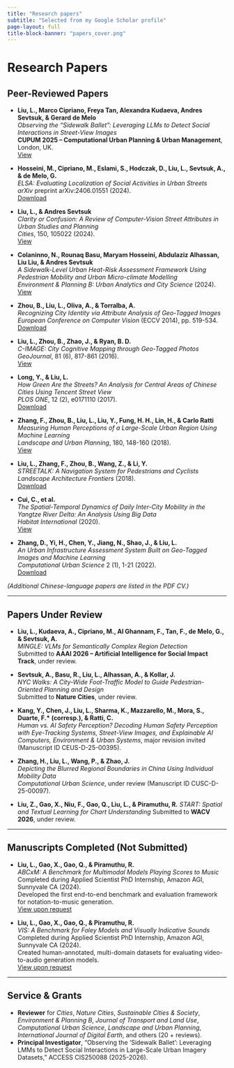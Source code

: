 ```yaml
---
title: "Research papers"
subtitle: "Selected from my Google Scholar profile"
page-layout: full
title-block-banner: "papers_cover.png"
---
```


```{=html}
<style>
.quarto-title-banner {
  background-position: 50% 55%;
  height: 200px;
}

#quarto-document-content {
  margin-top: 0;
  padding-top: 0;
}

#quarto-margin-sidebar {
  padding-top: 0;
}

</style>
```

Research Papers
==============

## Peer-Reviewed Papers

- **Liu, L., Marco Cipriano, Freya Tan, Alexandra Kudaeva, Andres Sevtsuk, & Gerard de Melo**  
  *Observing the “Sidewalk Ballet”: Leveraging LLMs to Detect Social Interactions in Street-View Images*  
  **CUPUM 2025 – Computational Urban Planning & Urban Management**, London, UK.  
  [View](#)  

- **Hosseini, M., Cipriano, M., Eslami, S., Hodczak, D., Liu, L., Sevtsuk, A., & de Melo, G.**  
  *ELSA: Evaluating Localization of Social Activities in Urban Streets*  
  *arXiv* preprint arXiv:2406.01551 (2024).  
  [Download](https://arxiv.org/abs/2406.01551)  

- **Liu, L., & Andres Sevtsuk**  
  *Clarity or Confusion: A Review of Computer-Vision Street Attributes in Urban Studies and Planning*  
  *Cities*, 150, 105022 (2024).  
  [View](https://doi.org/10.1016/j.cities.2024.105022)  

- **Colaninno, N., Rounaq Basu, Maryam Hosseini, Abdulaziz Alhassan, Liu Liu, & Andres Sevtsuk**  
  *A Sidewalk-Level Urban Heat-Risk Assessment Framework Using Pedestrian Mobility and Urban Micro-climate Modelling*  
  *Environment & Planning B: Urban Analytics and City Science* (2024).  
  [View](https://journals.sagepub.com/doi/full/10.1177/23998083241280746)  

- **Zhou, B., Liu, L., Oliva, A., & Torralba, A.**  
  *Recognizing City Identity via Attribute Analysis of Geo-Tagged Images*  
  *European Conference on Computer Vision* (ECCV 2014), pp. 519-534.  
  [Download](https://link.springer.com/content/pdf/10.1007/978-3-319-10578-9_34.pdf)  

- **Liu, L., Zhou, B., Zhao, J., & Ryan, B. D.**  
  *C-IMAGE: City Cognitive Mapping through Geo-Tagged Photos*  
  *GeoJournal*, 81 (6), 817-861 (2016).  
  [View](https://link.springer.com/article/10.1007/s10708-016-9739-6)  

- **Long, Y., & Liu, L.**  
  *How Green Are the Streets? An Analysis for Central Areas of Chinese Cities Using Tencent Street View*  
  *PLOS ONE*, 12 (2), e0171110 (2017).  
  [Download](https://journals.plos.org/plosone/article?id=10.1371/journal.pone.0171110)  

- **Zhang, F., Zhou, B., Liu, L., Liu, Y., Fung, H. H., Lin, H., & Carlo Ratti**  
  *Measuring Human Perceptions of a Large-Scale Urban Region Using Machine Learning*  
  *Landscape and Urban Planning*, 180, 148-160 (2018).  
  [View](https://www.sciencedirect.com/science/article/pii/S0169204618308545)  

- **Liu, L., Zhang, F., Zhou, B., Wang, Z., & Li, Y.**  
  *STREETALK: A Navigation System for Pedestrians and Cyclists*  
  *Landscape Architecture Frontiers* (2018).  
  [Download](https://oversea.cnki.net/knavi/JournalDetail?pcode=CJFD&pykm=jgsj)  

- **Cui, C., et al.**  
  *The Spatial-Temporal Dynamics of Daily Inter-City Mobility in the Yangtze River Delta: An Analysis Using Big Data*  
  *Habitat International* (2020).  
  [View](https://www.sciencedirect.com/science/article/abs/pii/S0197397519311373)  

- **Zhang, D., Yi, H., Chen, Y., Jiang, N., Shao, J., & Liu, L.**  
  *An Urban Infrastructure Assessment System Built on Geo-Tagged Images and Machine Learning*  
  *Computational Urban Science* 2 (1), 1-21 (2022).  
  [Download](https://link.springer.com/article/10.1007/s43762-022-00056-9)  

*(Additional Chinese-language papers are listed in the PDF CV.)*

---

## Papers Under Review

- **Liu, L., Kudaeva, A., Cipriano, M., Al Ghannam, F., Tan, F., de Melo, G., & Sevtsuk, A.**  
  *MINGLE: VLMs for Semantically Complex Region Detection*  
  Submitted to **AAAI 2026 – Artificial Intelligence for Social Impact Track**, under review.  

- **Sevtsuk, A., Basu, R., Liu, L., Alhassan, A., & Kollar, J.**  
  *NYC Walks: A City-Wide Foot-Traffic Model to Guide Pedestrian-Oriented Planning and Design*  
  Submitted to **Nature Cities**, under review.  

- **Kang, Y., Chen, J., Liu, L., Sharma, K., Mazzarello, M., Mora, S., Duarte, F.* (corresp.), & Ratti, C.**  
  *Human vs. AI Safety Perception? Decoding Human Safety Perception with Eye-Tracking Systems, Street-View Images, and Explainable AI*  
  *Computers, Environment & Urban Systems*, major revision invited (Manuscript ID CEUS-D-25-00395).  

- **Zhang, H., Liu, L., Wang, P., & Zhao, J.**  
  *Depicting the Blurred Regional Boundaries in China Using Individual Mobility Data*  
  *Computational Urban Science*, under review (Manuscript ID CUSC-D-25-00097).  

-	**Liu, Z., Gao, X., Niu, F., Gao, Q., Liu, L., & Piramuthu, R.**
  *START: Spatial and Textual Learning for Chart Understanding*
  Submitted to **WACV 2026**, under review.

---

## Manuscripts Completed (Not Submitted)

- **Liu, L., Gao, X., Gao, Q., & Piramuthu, R.**  
  *ABCxM: A Benchmark for Multimodal Models Playing Scores to Music*  
  Completed during Applied Scientist PhD Internship, Amazon AGI, Sunnyvale CA (2024).  
  Developed the first end-to-end benchmark and evaluation framework for notation-to-music generation.  
  [View upon request](https://www.dropbox.com/scl/fi/07pv6n5h6n8c784nlh4k3/liu-liu_1.pdf?rlkey=sf34mrgrm85cz0wq557vgqq4a&st=jznjgqwt&dl=0)  

- **Liu, L., Gao, X., Gao, Q., & Piramuthu, R.**  
  *VIS: A Benchmark for Foley Models and Visually Indicative Sounds*  
  Completed during Applied Scientist PhD Internship, Amazon AGI, Sunnyvale CA (2024).  
  Created human-annotated, multi-domain datasets for evaluating video-to-audio generation models.  
  [View upon request](https://www.dropbox.com/scl/fi/6idfzeoj59iff4g8wxi69/liu-liu_2.pdf?rlkey=orjuocbjjipuzqjjg6d8ys7yu&st=f6ah28z6&dl=0)

---

## Service & Grants

- **Reviewer** for *Cities*, *Nature Cities*, *Sustainable Cities & Society*, *Environment & Planning B*, *Journal of Transport and Land Use*, *Computational Urban Science*, *Landscape and Urban Planning*, *International Journal of Digital Earth*, and others (20 + reviews).  
- **Principal Investigator**, “Observing the ‘Sidewalk Ballet’: Leveraging LMMs to Detect Social Interactions in Large-Scale Urban Imagery Datasets,” ACCESS CIS250088 (2025-2026).  
